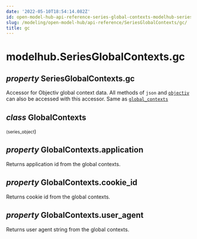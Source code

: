 ```yaml
---
date: '2022-05-10T18:54:14.082Z'
id: open-model-hub-api-reference-series-global-contexts-modelhub-series-global-contexts-gc
slug: /modeling/open-model-hub/api-reference/SeriesGlobalContexts/gc/
title: gc
---
```


# modelhub.SeriesGlobalContexts.gc

<div className="property">

## <span className="type-annotation"><em>property </em></span> <span className="additional-name">SeriesGlobalContexts.</span><span className="name">gc</span>




<div className="content">

Accessor for Objectiv global context data. All methods of `json` and [`objectiv`](/modeling/open-model-hub/api-reference/SeriesGlobalContexts/modelhub.SeriesGlobalContexts.objectiv.mdx) can
also be accessed with this accessor. Same as [`global_contexts`](/modeling/open-model-hub/api-reference/SeriesGlobalContexts/modelhub.SeriesGlobalContexts.global_contexts.mdx)

<div className="class">

## <span className="type-annotation"><em>class</em></span> <span className="name">GlobalContexts</span>

<small className="parameter-list">(<span className="parameter" id="series_object">series_object</span></small>)


<div className="content">

<div className="property">

## <span className="type-annotation"><em>property </em></span> <span className="additional-name">GlobalContexts.</span><span className="name">application</span>




<div className="content">

Returns application id from the global contexts.


</div>


</div>

<div className="property">

## <span className="type-annotation"><em>property </em></span> <span className="additional-name">GlobalContexts.</span><span className="name">cookie_id</span>




<div className="content">

Returns cookie id from the global contexts.


</div>


</div>

<div className="property">

## <span className="type-annotation"><em>property </em></span> <span className="additional-name">GlobalContexts.</span><span className="name">user_agent</span>




<div className="content">

Returns user agent string from the global contexts.


</div>


</div>


</div>


</div>


</div>


</div>
